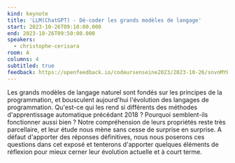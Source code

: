 ```yaml
---
kind: keynote
title: 'LLM(ChatGPT) - Dé-coder les grands modèles de langage'
start: 2023-10-26T09:10:00.000
end: 2023-10-26T09:50:00.000
speakers:
  - christophe-cerisara
room: A
columns: 4
subtitled: true
feedback: https://openfeedback.io/codeursenseine2023/2023-10-26/snvnMYEiSUj5htfs2Vdn
---
```


Les grands modèles de langage naturel sont fondés sur les principes de la programmation, et bousculent aujourd'hui l'évolution des langages de programmation.
Qu'est-ce qui les rend si différents des méthodes d'apprentissage automatique précédant 2018 ?
Pourquoi semblent-ils fonctionner aussi bien ?
Notre compréhension de leurs propriétés reste très parcellaire, et leur étude nous mène sans cesse de surprise en surprise.
A défaut d'apporter des réponses définitives, nous nous poserons ces questions dans cet exposé et tenterons d'apporter quelques éléments de réflexion pour mieux cerner leur évolution actuelle et à court terme.
